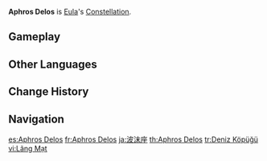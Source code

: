 {{Constellation Overview Infobox
|title     = Aphros Delos
|character = Eula
|meaning   = Brilliant Sea-Foam
}}
'''Aphros Delos''' is [[Eula]]'s [[Constellation]].

==Gameplay==
{{Constellation Table|Eula}}

==Other Languages==
{{Other Languages
|en      = Aphros Delos
|en_lang = grc
|en_tl   = Brilliant Sea-Foam
|zhs     = 浪沫座
|zhs_rm  = Làngmò-zuò
|zht     = 浪沫座
|zht_rm  = Làngmò-zuò
|zh_tl   = Wave Foam Constellation
|ja      = 波沫座
|ja_rm   = Hamatsu<!--Namifubuki?-->-za{{Assumed}}
|ja_tl   = Wave Foam Constellation{{Sino|ja}}
|ko      = 물보라자리
|ko_rm   = Mulbora-jari
|ko_tl   = Water Spray Constellation
|es      = Aphros Delos
|fr      = Aphros Delos
|ru      = Морская Пена
|ru_tl   = Sea Foam
|th      = Aphros Delos
|vi      = {{tt|Cung|宫}} {{tt|Lãng Mạt|浪沫}}
|vi_tl   = Wave Foam Constellation{{Sino|vi|part=1}}
|de      = Aphros Delos
|id      = Aphros Delos
|pt      = Aphros Delos
|tr      = Deniz Köpüğü
|tr_tl   = Sea Foam
|it      = Aphros Delos
}}

==Change History==
{{Change History|1.5}}

==Navigation==
{{Constellation Navbox}}

[[es:Aphros Delos]]
[[fr:Aphros Delos]]
[[ja:波沫座]]
[[th:Aphros Delos]]
[[tr:Deniz Köpüğü]]
[[vi:Lãng Mạt]]